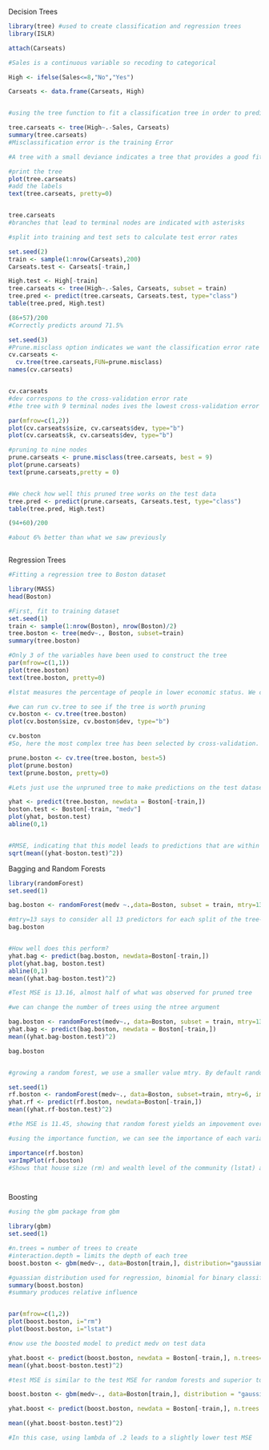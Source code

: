 Decision Trees


```r

library(tree) #used to create classification and regression trees
library(ISLR)

attach(Carseats)

#Sales is a continuous variable so recoding to categorical

High <- ifelse(Sales<=8,"No","Yes")

Carseats <- data.frame(Carseats, High)


#using the tree function to fit a classification tree in order to predict High, using all variables excluding Sales

tree.carseats <- tree(High~.-Sales, Carseats)
summary(tree.carseats)
#Misclassification error is the training Error

#A tree with a small deviance indicates a tree that provides a good fit to the training data

#print the tree
plot(tree.carseats)
#add the labels
text(tree.carseats, pretty=0)


tree.carseats
#branches that lead to terminal nodes are indicated with asterisks

#split into training and test sets to calculate test error rates

set.seed(2)
train <- sample(1:nrow(Carseats),200)
Carseats.test <- Carseats[-train,]

High.test <- High[-train]
tree.carseats <- tree(High~.-Sales, Carseats, subset = train)
tree.pred <- predict(tree.carseats, Carseats.test, type="class")
table(tree.pred, High.test)

(86+57)/200
#Correctly predicts around 71.5%

set.seed(3)
#Prune.misclass option indicates we want the classification error rate to guide the cross-validation and pruning process
cv.carseats <- 
  cv.tree(tree.carseats,FUN=prune.misclass)
names(cv.carseats)


cv.carseats
#dev correspons to the cross-validation error rate
#the tree with 9 terminal nodes ives the lowest cross-validation error rate

par(mfrow=c(1,2))
plot(cv.carseats$size, cv.carseats$dev, type="b")
plot(cv.carseats$k, cv.carseats$dev, type="b")

#pruning to nine nodes
prune.carseats <- prune.misclass(tree.carseats, best = 9)
plot(prune.carseats)
text(prune.carseats,pretty = 0)


#We check how well this pruned tree works on the test data
tree.pred <- predict(prune.carseats, Carseats.test, type="class")
table(tree.pred, High.test)

(94+60)/200

#about 6% better than what we saw previously



```


Regression Trees

```r
#Fitting a regression tree to Boston dataset

library(MASS)
head(Boston)

#First, fit to training dataset
set.seed(1)
train <- sample(1:nrow(Boston), nrow(Boston)/2)
tree.boston <- tree(medv~., Boston, subset=train)
summary(tree.boston)

#Only 3 of the variables have been used to construct the tree
par(mfrow=c(1,1))
plot(tree.boston)
text(tree.boston, pretty=0)

#lstat measures the percentage of people in lower economic status. We can see that lower values of lstat corresponds to more expensive houses

#we can run cv.tree to see if the tree is worth pruning
cv.boston <- cv.tree(tree.boston)
plot(cv.boston$size, cv.boston$dev, type="b")

cv.boston
#So, here the most complex tree has been selected by cross-validation. We can still prune if we want

prune.boston <- cv.tree(tree.boston, best=5)
plot(prune.boston)
text(prune.boston, pretty=0)

#Lets just use the unpruned tree to make predictions on the test dataset

yhat <- predict(tree.boston, newdata = Boston[-train,])
boston.test <- Boston[-train, "medv"]
plot(yhat, boston.test)
abline(0,1)


#RMSE, indicating that this model leads to predictions that are within around 5k USD of the true median
sqrt(mean((yhat-boston.test)^2))
```


Bagging and Random Forests

```r
library(randomForest)
set.seed(1)

bag.boston <- randomForest(medv ~.,data=Boston, subset = train, mtry=13, importance=TRUE)

#mtry=13 says to consider all 13 predictors for each split of the tree-in other words, bagging should be done.
bag.boston


#How well does this perform?
yhat.bag <- predict(bag.boston, newdata=Boston[-train,])
plot(yhat.bag, boston.test)
abline(0,1)
mean((yhat.bag-boston.test)^2)

#Test MSE is 13.16, almost half of what was observed for pruned tree

#we can change the number of trees using the ntree argument

bag.boston <- randomForest(medv~., data=Boston, subset = train, mtry=13, ntree=25)
yhat.bag <- predict(bag.boston, newdata = Boston[-train,])
mean((yhat.bag-boston.test)^2)

bag.boston


#growing a random forest, we use a smaller value mtry. By default randomforest uses p/3 variables when building a random forest of regression trees

set.seed(1)
rf.boston <- randomForest(medv~., data=Boston, subset=train, mtry=6, importance=TRUE)
yhat.rf <- predict(rf.boston, newdata=Boston[-train,])
mean((yhat.rf-boston.test)^2)

#the MSE is 11.45, showing that random forest yields an impovement over the bagging

#using the importance function, we can see the importance of each variable

importance(rf.boston)
varImpPlot(rf.boston)
#Shows that house size (rm) and wealth level of the community (lstat) are the most important predictors of median value of house




```

Boosting

```r
#using the gbm package from gbm

library(gbm)
set.seed(1)

#n.trees = number of trees to create
#interaction.depth = limits the depth of each tree
boost.boston <- gbm(medv~., data=Boston[train,], distribution="gaussian", n.trees=5000, interaction.depth=4)

#guassian distribution used for regression, binomial for binary classification
summary(boost.boston)
#summary produces relative influence


par(mfrow=c(1,2))
plot(boost.boston, i="rm")
plot(boost.boston, i="lstat")

#now use the boosted model to predict medv on test data

yhat.boost <- predict(boost.boston, newdata = Boston[-train,], n.trees=5000)
mean((yhat.boost-boston.test)^2)

#test MSE is similar to the test MSE for random forests and superior to that of bagging. If we want, we can perform boosting with a different value of the shrinkage paramater lambda (default is 0.001)

boost.boston <- gbm(medv~., data=Boston[train,], distribution = "gaussian", n.trees = 5000, interaction.depth = 4, shrinkage = 0.2, verbose = F)

yhat.boost <- predict(boost.boston, newdata = Boston[-train,], n.trees = 5000)

mean((yhat.boost-boston.test)^2)

#In this case, using lambda of .2 leads to a slightly lower test MSE


```


